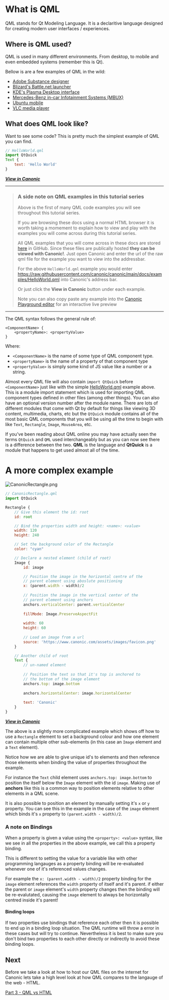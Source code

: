 # What is QML

QML stands for Qt Modeling Language. It is a declaritive language designed for creating modern user interfaces / experiences.

## Where is QML used?

QML is used in many different environments. From desktop, to mobile and even embedded systems (remember this is Qt).

Bellow is are a few examples of QML in the wild:
- [Adobe Substance designer](https://www.adobe.com/uk/products/substance3d-designer.html)
- [Blizard's Battle.net launcher](https://www.blizzard.com/en-gb/apps/battle.net/desktop)
- [KDE's Plasma Desktop interface](https://develop.kde.org/docs/plasma/widget/qml/)
- [Mercedes-Benz in-car Infotainment Systems (MBUX)](https://mbition.io/)
- [Ubuntu mobile](https://ubuntu-touch.io/)
- [VLC media player](https://www.qtdesktopdays.com/vlc-and-qt-a-history/)


## What does QML look like?

Want to see some code? This is pretty much the simplest example of QML you can find.

```javascript
// HelloWorld.qml
import QtQuick
Text {
    text: 'Hello World'
}
```
___[View in Canonic](https://www.canonic.com/#https://raw.githubusercontent.com/canonic/canonic/main/docs/examples/HelloWorld.qml)___

---
> ### A side note on QML examples in this tutorial series
> 
> Above is the first of many QML code examples you will see throughout this tutorial series. 
> 
> If you are browsing these docs using a normal HTML browser it is worth taking a momement to explain how to view and play with the examples you will come across during this tutorial series.
> 
> All QML examples that you will come across in these docs are stored [here](https://github.com/canonic/canonic/tree/main/docs/examples) in GitHub. Since these files are publically hosted **they can be viewed with Canonic!**. Just open Canonic and enter the url of the raw qml file for the example you want to view into the addressbar.
> 
> For the above `HelloWorld.qml` example you would enter https://raw.githubusercontent.com/canonic/canonic/main/docs/examples/HelloWorld.qml into Canonic's address bar.
> 
> Or just click the **View in Canonic** button under each example.
> 
> Note you can also copy paste any example into the [Canonic Playground editor](https://playground.canonic.com) for an interactive live preview
---

The QML syntax follows the general rule of:
```
<ComponentName> {
    <propertyName>: <propertyValue>
}
``` 

Where:
- `<ComponentName>` is the name of some type of QML component type.
- `<propertyName>` is the name of a property of that component type
- `<propertyValue>` is simply some kind of JS value like a number or a string.

Almost every QML file will also contain `import QtQuick` before `<ComponentName>` just like with the simple [HelloWorld.qml](#what-does-qml-look-like) example above. This is a module import statement which is used for importing QML component types defined in other files (among other things). You can also have an optional version number after the module name. There are lots of different modules that come with Qt by default for things like viewing 3D content, multimedia, charts, etc but the `QtQuick` module contains all of the most basic QML components that you will be using all the time to begin with like `Text`, `Rectangle`, `Image`, `MouseArea`, etc.

If you've been reading about QML online you may have actually seen the terms `QtQuick` and `QML` used interchangeably but as you can now see there is a difference between the two. **QML** is the language and **QtQuick** is a module that happens to get used almost all of the time.

# A more complex example

![CanonicRectangle.png](https://raw.githubusercontent.com/canonic/canonic/main/docs/examples/CanonicRectangle.png)

```javascript
// CanonicRectangle.qml
import QtQuick

Rectangle {
    // Give this element the id: root
    id: root

    // Bind the properties width and height: <name>: <value>
    width: 120
    height: 240

    // Set the background color of the Rectangle
    color: "cyan"

    // Declare a nested element (child of root)
    Image {
        id: image

        // Position the image in the horizontal centre of the 
        // parent element using aboslute positioning
        x: (parent.width - width)/2
        
        // Position the image in the vertical center of the
        // parent element using anchors
        anchors.verticalCenter: parent.verticalCenter
        
        fillMode: Image.PreserveAspectFit
        
        width: 60
        height: 60
        
        // Load an image from a url
        source: 'https://www.canonic.com/assets/images/favicon.png'
    }

    // Another child of root
    Text {
        // un-named element
        
        // Position the text so that it's top is anchored to
        // the bottom of the image element
        anchors.top: image.bottom
        
        anchors.horizontalCenter: image.horizontalCenter
        
        text: 'Canonic'
    }
}
```
___[View in Canonic](https://www.canonic.com/#https://raw.githubusercontent.com/canonic/canonic/main/docs/examples/CanonicRectangle.qml)___

The above is a slightly more complicated example which shows off how to use a `Rectangle` element to set a background colour and how one element can contain multiple other sub-elements (in this case an `Image` element and a `Text` element).

Notice how we are able to give unique id's to elements and then reference those elements when binding the value of properties throughout the example.

For instance the `Text` child element uses `anchors.top: image.bottom` to position the itself below the `Image` element with the id `image`. Making use of **anchors** like this is a common way to position elements relative to other elements in a QML scene. 

It is also possible to position an element by manually setting it's `x` or `y` property. You can see this in the example in the case of the `image` element which binds it's `x` property to `(parent.width - width)/2`.

### A note on Bindings

When a property is given a value using the `<property>: <value>` syntax, like we see in all the properties in the above example, we call this a property binding.

This is different to setting the value for a variable like with other programming langauges as a property binding will be re-evaluated whenever one of it's referenced values changes.

For example the `x: (parent.width - width)/2` property binding for the `image` element references the `width` property of itself and it's parent. if either the parent or `image` element's `width` property changes then the binding will be re-evalutated, causing the `image` element to always be horizontally centred inside it's parent!

#### Binding loops

If two properties use bindings that reference each other then it is possible to end up in a binding loop situation. The QML runtime will throw a error in these cases but will try to continue. Nevertheless it is best to make sure you don't bind two properties to each other directly or indirectly to avoid these binding loops.

## Next

Before we take a look at how to host our QML files on the internet for Canonic lets take a high level look at how QML compares to the langauge of the web - HTML.

[Part 3 - QML vs HTML](/qml-vs-html.mdx)
